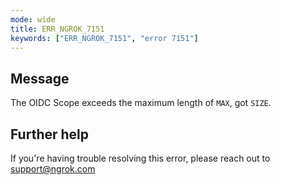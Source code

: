 ```yaml
---
mode: wide
title: ERR_NGROK_7151
keywords: ["ERR_NGROK_7151", "error 7151"]
---
```


## Message

The OIDC Scope exceeds the maximum length of `MAX`, got `SIZE`.

## Further help

If you're having trouble resolving this error, please reach out to [support@ngrok.com](mailto:support@ngrok.com?subject=Help%20with%20ERR_NGROK_7151)
